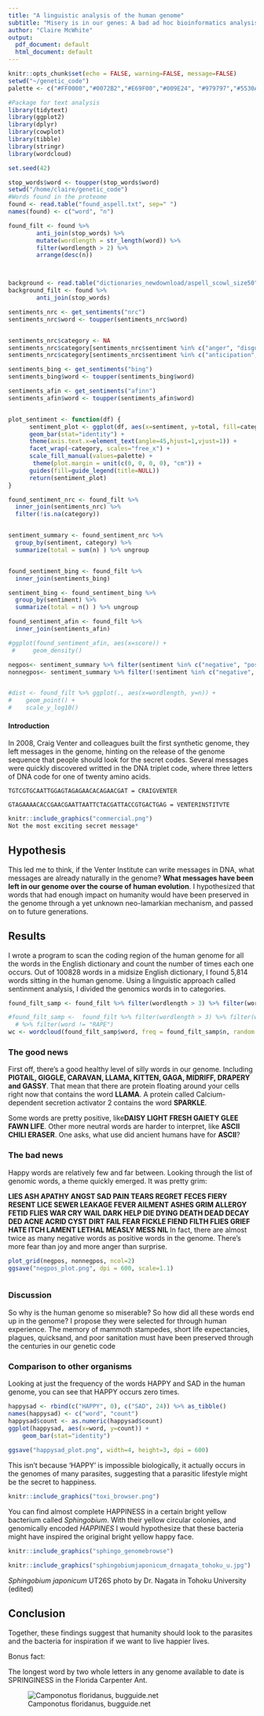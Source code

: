 ```yaml
---
title: "A linguistic analysis of the human genome"
subtitle: "Misery is in our genes: A bad ad hoc bioinformatics analysis"
author: "Claire McWhite"
output:
  pdf_document: default
  html_document: default
---
```


```r
knitr::opts_chunk$set(echo = FALSE, warning=FALSE, message=FALSE)
setwd("~/genetic_code")
palette <- c("#FF0000","#0072B2","#E69F00","#009E24", "#979797","#5530AA", "#111111")
```


```r
#Package for text analysis
library(tidytext)
library(ggplot2)
library(dplyr)
library(cowplot)
library(tibble)
library(stringr)
library(wordcloud)

set.seed(42)

stop_words$word <- toupper(stop_words$word)
setwd("/home/claire/genetic_code")
#Words found in the proteome
found <- read.table("found_aspell.txt", sep=" ")
names(found) <- c("word", "n")

found_filt <- found %>%
        anti_join(stop_words) %>% 
        mutate(wordlength = str_length(word)) %>% 
        filter(wordlength > 2) %>%
        arrange(desc(n))



background <- read.table("dictionaries_newdownload/aspell_scowl_size50")
background_filt <- found %>%
        anti_join(stop_words)

sentiments_nrc <- get_sentiments("nrc")
sentiments_nrc$word <- toupper(sentiments_nrc$word)


sentiments_nrc$category <- NA
sentiments_nrc$category[sentiments_nrc$sentiment %in% c("anger", "disgust", "fear","negative", "sadness")] <- ":("
sentiments_nrc$category[sentiments_nrc$sentiment %in% c("anticipation", "joy", "positive", "surprise", "trust")] <- "Negative" <- ":)"

sentiments_bing <- get_sentiments("bing")
sentiments_bing$word <- toupper(sentiments_bing$word)

sentiments_afin <- get_sentiments("afinn")
sentiments_afin$word <- toupper(sentiments_afin$word)


plot_sentiment <- function(df) { 
      sentiment_plot <- ggplot(df, aes(x=sentiment, y=total, fill=category)) + 
      geom_bar(stat="identity") +
      theme(axis.text.x=element_text(angle=45,hjust=1,vjust=1)) +
      facet_wrap(~category, scales="free_x") +
      scale_fill_manual(values=palette) + 
       theme(plot.margin = unit(c(0, 0, 0, 0), "cm")) +
      guides(fill=guide_legend(title=NULL)) 
      return(sentiment_plot)
}

found_sentiment_nrc <- found_filt %>%
  inner_join(sentiments_nrc) %>%
  filter(!is.na(category))


sentiment_summary <- found_sentiment_nrc %>%
  group_by(sentiment, category) %>%
  summarize(total = sum(n) ) %>% ungroup


found_sentiment_bing <- found_filt %>%
  inner_join(sentiments_bing) 

sentiment_bing <- found_sentiment_bing %>%
  group_by(sentiment) %>%
  summarize(total = n() ) %>% ungroup

found_sentiment_afin <- found_filt %>%
  inner_join(sentiments_afin) 

#ggplot(found_sentiment_afin, aes(x=score)) +
 #     geom_density()

negpos<- sentiment_summary %>% filter(sentiment %in% c("negative", "positive")) %>% plot_sentiment
nonnegpos<- sentiment_summary %>% filter(!sentiment %in% c("negative", "positive", "disgust", "trust", "anticipation", "sadness")) %>% plot_sentiment


#dist <- found_filt %>% ggplot(., aes(x=wordlength, y=n)) +
#    geom_point() +
#    scale_y_log10()

```

#### Introduction
In 2008, Craig Venter and colleagues built the first synthetic genome, they left messages in the genome, hinting on the release of the genome sequence that people should look for the secret codes. Several messages were quickly discovered writted in the DNA triplet code, where three letters of DNA code for one of twenty amino acids.

    TGTCGTGCAATTGGAGTAGAGAACACAGAACGAT = CRAIGVENTER
  
    GTAGAAAACACCGAACGAATTAATTCTACGATTACCGTGACTGAG = VENTERINSTITVTE

```r
knitr::include_graphics("commercial.png")
Not the most exciting secret message*
```

## Hypothesis 
This led me to think, if the Venter Institute can write messages in DNA, what messages are already naturally in the genome? **What messages have been left in our genome over the course of human evolution**. I hypothesized that words that had enough impact on humanity would have been preserved in the genome through a yet unknown neo-lamarkian mechanism, and passed on to future generations. 

## Results
I wrote a program to scan the coding region of the human genome for all the words in the English dictionary and count the number of times each one occurs. Out of 100828 words in a midsize English dictionary, I found 5,814 words sitting in the human genome. Using a linguistic approach called sentinment analysis, I divided the genomics words in to categories.   

```r
found_filt_samp <- found_filt %>% filter(wordlength > 3) %>% filter(word !="RAPE")# %>% sample_n(., 300) 

#found_filt_samp <-  found_filt %>% filter(wordlength > 3) %>% filter(wordlength < 7) %>%  group_by(wordlength) %>% sample_n(., 51) 
  # %>% filter(word != "RAPE")
wc <- wordcloud(found_filt_samp$word, freq = found_filt_samp$n, random.color = TRUE, max.words = 1500)
```

### The good news

First off, there's a good healthy level of silly words in our genome. Including **PIGTAIL, GIGGLE, CARAVAN, LLAMA, KITTEN, GAGA, MIDRIFF, DRAPERY and GASSY**. That mean that there are protein floating around your cells right now that contains the word **LLAMA**. A protein called Calcium-dependent secretion activator 2 contains the word **SPARKLE**. 

Some words are pretty positive, like**DAISY LIGHT FRESH GAIETY GLEE FAWN LIFE**. Other more neutral words are harder to interpret, like **ASCII CHILI ERASER**. One asks, what use did ancient humans have for **ASCII**?

### The bad news
Happy words are relatively few and far between. Looking through the list of genomic words, a theme quickly emerged. It was pretty grim:

**LIES ASH APATHY ANGST SAD PAIN TEARS REGRET FECES FIERY RESENT LICE SEWER LEAKAGE FEVER AILMENT ASHES GRIM ALLERGY FETID FLIES WAR CRY WAIL DARK HELP DIE DYING DEATH DEAD DECAY DED ACNE ACRID CYST DIRT FAIL FEAR FICKLE FIEND FILTH FLIES GRIEF HATE ITCH LAMENT LETHAL MEASLY MESS NIL **
In fact, there are almost twice as many negative words as positive words in the genome. There's more fear than joy and more anger than surprise. 

```r
plot_grid(negpos, nonnegpos, ncol=2)
ggsave("negpos_plot.png", dpi = 600, scale=1.1)



```

### Discussion
So why is the human genome so miserable? So how did all these words end up in the genome? I propose they were selected for through human experience. The memory of mammoth stampedes, short life expectancies, plagues, quicksand, and poor sanitation must have been preserved through the centuries in our genetic code


### Comparison to other organisms
Looking at just the frequency of the words HAPPY and SAD in the human genome, you can see that HAPPY occurs zero times.

```r
happysad <- rbind(c("HAPPY", 0), c("SAD", 24)) %>% as_tibble()
names(happysad) <- c("word", "count")
happysad$count <- as.numeric(happysad$count)
ggplot(happysad, aes(x=word, y=count)) +
    geom_bar(stat="identity") 
  
ggsave("happysad_plot.png", width=4, height=3, dpi = 600)

```

This isn't because 'HAPPY' is impossible biologically, it actually occurs in the genomes of many parasites, suggesting that a parasitic lifestyle might be the secret to happiness. 

```r
knitr::include_graphics("toxi_browser.png")
```

You can find almost complete HAPPINESS in a certain bright yellow bacterium called *Sphingobium*. With their yellow circular colonies, and genomically encoded *HAPPINES* I would hypothesize that these bacteria might have inspired the original bright yellow happy face. 

```r
knitr::include_graphics("sphingo_genomebrowse")
```

```r
knitr::include_graphics("sphingobiumjaponicum_drnagata_tohoku_u.jpg")
```

*Sphingobium japonicum* UT26S photo by Dr. Nagata in Tohoku University (edited)

## Conclusion
Together, these findings suggest that humanity should look to the parasites and the bacteria for inspiration if we want to live happier lives. 


Bonus fact:

The longest word by two whole letters in any genome available to date is SPRINGINESS in the Florida Carpenter Ant. 

![Camponotus floridanus, bugguide.net](floridaant.jpg)


